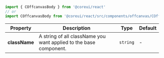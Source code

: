
```jsx
import { COffcanvasBody } from '@coreui/react'
// or
import COffcanvasBody from '@coreui/react/src/components/offcanvas/COffcanvasBody'
```

| Property | Description | Type | Default |
| --- | --- | --- | --- |
| **className** | A string of all className you want applied to the base component. | `string` | - |
